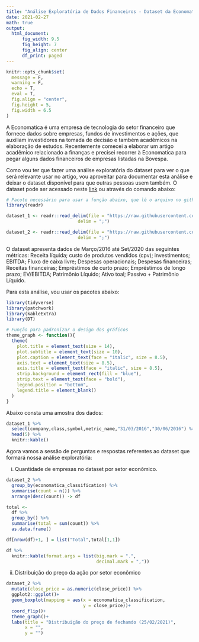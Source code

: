 ```yaml
---
title: "Análise Exploratória de Dados Financeiros - Dataset da Economatica"
date: 2021-02-27
math: true
output:
  html_document:
      fig_width: 9.5
      fig_height: 7
      fig_align: center
      df_print: paged
---
```


```r
knitr::opts_chunk$set(
  message = F,
  warning = F,
  echo = T,
  eval = T,
  fig.align = "center",
  fig.height = 5,
  fig.width = 6.5
)
```

A Economatica é uma empresa de tecnologia do setor financeiro que fornece dados sobre empresas, fundos de investimentos e ações, que auxiliam investidores na tomada de decisão e também acadêmicos na elaboração de estudos. Recentemente comecei a elaborar um artigo acadêmico relacionado a finanças e precisei recorrer à Economatica para pegar alguns dados financeiros de empresas listadas na Bovespa.

Como vou ter que fazer uma análise exploratória do dataset para ver o que será relevante usar no artigo, vou aproveitar para documentar esta análise e deixar o dataset disponível para que outras pessoas usem também. O dataset pode ser acessado neste [link](https://github.com/FranciscoPiccolo/franciscopiccolo.github.io/tree/master/datasets/2021-02-27-dataset_economatica) ou através do comando abaixo:

```r
# Pacote necessário para usar a função abaixo, que lê o arquivo no github
library(readr)

dataset_1 <- readr::read_delim(file = "https://raw.githubusercontent.com/FranciscoPiccolo/franciscopiccolo.github.io/master/datasets/2021-02-27-dataset_economatica/dataset_1.csv",
                           delim = ";")

dataset_2 <- readr::read_delim(file = "https://raw.githubusercontent.com/FranciscoPiccolo/franciscopiccolo.github.io/master/datasets/2021-02-27-dataset_economatica/dataset_2.csv",
                           delim = ";")
```

O dataset apresenta dados de Março/2016 até Set/2020 das seguintes métricas: Receita líquida; custo de produtos vendidos (cpv); investimentos; EBITDA; Fluxo de caixa livre; Despesas operacionais; Despesas financeiras; Receitas financeiras; Empréstimos de curto prazo; Empréstimos de longo prazo; EV/EBITDA; Patrimônio Líquido; Ativo toal; Passivo + Patrimônio Líquido.

Para esta análise, vou usar os pacotes abaixo:

```r
library(tidyverse)
library(patchwork)
library(kableExtra)
library(DT)

# Função para padronizar o design dos gráficos
theme_graph <- function(){
  theme(
    plot.title = element_text(size = 14),
    plot.subtitle = element_text(size = 10),
    plot.caption = element_text(face = "italic", size = 8.5),
    axis.text = element_text(size = 8.5),
    axis.title = element_text(face = "italic", size = 8.5),
    strip.background = element_rect(fill = "blue"),
    strip.text = element_text(face = "bold"),
    legend.position = "bottom",
    legend.title = element_blank()
  )
}
```

Abaixo consta uma amostra dos dados:

```r
dataset_1 %>% 
  select(company,class,symbol,metric_name,"31/03/2016","30/06/2016") %>% 
  head(5) %>% 
  knitr::kable()
```

Agora vamos a sessão de perguntas e respostas referentes ao dataset que formará nossa análise exploratória:

(i) Quantidade de empresas no dataset por setor econômico.

```r
dataset_2 %>% 
  group_by(economatica_classification) %>% 
  summarise(count = n()) %>% 
  arrange(desc(count)) -> df

total <- 
  df %>%
  group_by() %>% 
  summarise(total = sum(count)) %>% 
  as.data.frame()

df[nrow(df)+1, ] = list("Total",total[1,1])

df %>% 
  knitr::kable(format.args = list(big.mark = ".",
                                  decimal.mark = ","))
```

(ii) Distribuição do preço da ação por setor econômico

```r
dataset_2 %>% 
  mutate(close_price = as.numeric(close_price)) %>% 
  ggplot2::ggplot()+
  geom_boxplot(mapping = aes(x = economatica_classification,
                             y = close_price))+
  coord_flip()+
  theme_graph()+
  labs(title = "Distribuição do preço de fechamdo (25/02/2021)",
       x = "",
       y = "")
```

